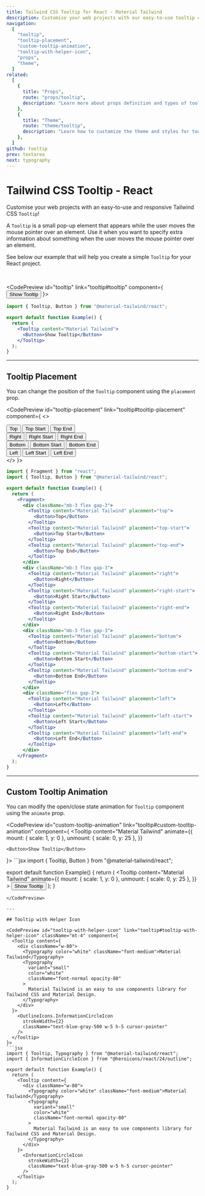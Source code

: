 ```yaml
---
title: Tailwind CSS Tooltip for React - Material Tailwind
description: Customise your web projects with our easy-to-use tooltip component for Tailwind CSS and React using Material Design guidelines.
navigation:
  [
    "tooltip",
    "tooltip-placement",
    "custom-tooltip-animation",
    "tooltip-with-helper-icon",
    "props",
    "theme",
  ]
related:
  [
    {
      title: "Props",
      route: "props/tooltip",
      description: "Learn more about props definition and types of tooltip components.",
    },
    {
      title: "Theme",
      route: "theme/tooltip",
      description: "Learn how to customize the theme and styles for tooltip components.",
    },
  ]
github: tooltip
prev: textarea
next: typography
---
```


# Tailwind CSS Tooltip - React

Customise your web projects with an easy-to-use and responsive Tailwind CSS <Code>Tooltip</Code>!

A <Code>Tooltip</Code> is a small pop-up element that appears while the user moves the mouse pointer over an element. Use it when you want to specify extra information about something when the user moves the mouse pointer over an element.

See below our example that will help you create a simple <Code>Tooltip</Code> for your React project.

<br />

<CodePreview id="tooltip" link="tooltip#tooltip" component={
  <Tooltip content="Material Tailwind">
    <Button>Show Tooltip</Button>
  </Tooltip>
}>
```jsx
import { Tooltip, Button } from "@material-tailwind/react";

export default function Example() {
  return (
    <Tooltip content="Material Tailwind">
      <Button>Show Tooltip</Button>
    </Tooltip>
  );
}
```
</CodePreview>

---

## Tooltip Placement

You can change the position of the <Code>Tooltip</Code> component using the <Code>placement</Code> prop.

<CodePreview id="tooltip-placement" link="tooltip#tooltip-placement" component={
  <>
    <div className="mb-3 flex gap-3">
      <Tooltip content="Material Tailwind" placement="top">
        <Button>Top</Button>
      </Tooltip>
      <Tooltip content="Material Tailwind" placement="top-start">
        <Button>Top Start</Button>
      </Tooltip>
      <Tooltip content="Material Tailwind" placement="top-end">
        <Button>Top End</Button>
      </Tooltip>
    </div>
    <div className="mb-3 flex gap-3">
      <Tooltip content="Material Tailwind" placement="right">
        <Button>Right</Button>
      </Tooltip>
      <Tooltip content="Material Tailwind" placement="right-start">
        <Button>Right Start</Button>
      </Tooltip>
      <Tooltip content="Material Tailwind" placement="right-end">
        <Button>Right End</Button>
      </Tooltip>
    </div>
    <div className="mb-3 flex gap-3">
      <Tooltip content="Material Tailwind" placement="bottom">
        <Button>Bottom</Button>
      </Tooltip>
      <Tooltip content="Material Tailwind" placement="bottom-start">
        <Button>Bottom Start</Button>
      </Tooltip>
      <Tooltip content="Material Tailwind" placement="bottom-end">
        <Button>Bottom End</Button>
      </Tooltip>
    </div>
    <div className="flex gap-3">
      <Tooltip content="Material Tailwind" placement="left">
        <Button>Left</Button>
      </Tooltip>
      <Tooltip content="Material Tailwind" placement="left-start">
        <Button>Left Start</Button>
      </Tooltip>
      <Tooltip content="Material Tailwind" placement="left-end">
        <Button>Left End</Button>
      </Tooltip>
    </div>
  </>
}>
```jsx
import { Fragment } from "react";
import { Tooltip, Button } from "@material-tailwind/react";

export default function Example() {
  return (
    <Fragment>
      <div className="mb-3 flex gap-3">
        <Tooltip content="Material Tailwind" placement="top">
          <Button>Top</Button>
        </Tooltip>
        <Tooltip content="Material Tailwind" placement="top-start">
          <Button>Top Start</Button>
        </Tooltip>
        <Tooltip content="Material Tailwind" placement="top-end">
          <Button>Top End</Button>
        </Tooltip>
      </div>
      <div className="mb-3 flex gap-3">
        <Tooltip content="Material Tailwind" placement="right">
          <Button>Right</Button>
        </Tooltip>
        <Tooltip content="Material Tailwind" placement="right-start">
          <Button>Right Start</Button>
        </Tooltip>
        <Tooltip content="Material Tailwind" placement="right-end">
          <Button>Right End</Button>
        </Tooltip>
      </div>
      <div className="mb-3 flex gap-3">
        <Tooltip content="Material Tailwind" placement="bottom">
          <Button>Bottom</Button>
        </Tooltip>
        <Tooltip content="Material Tailwind" placement="bottom-start">
          <Button>Bottom Start</Button>
        </Tooltip>
        <Tooltip content="Material Tailwind" placement="bottom-end">
          <Button>Bottom End</Button>
        </Tooltip>
      </div>
      <div className="flex gap-3">
        <Tooltip content="Material Tailwind" placement="left">
          <Button>Left</Button>
        </Tooltip>
        <Tooltip content="Material Tailwind" placement="left-start">
          <Button>Left Start</Button>
        </Tooltip>
        <Tooltip content="Material Tailwind" placement="left-end">
          <Button>Left End</Button>
        </Tooltip>
      </div>
    </Fragment>
  );
}
```
</CodePreview>

---

## Custom Tooltip Animation

You can modify the open/close state animation for <Code>Tooltip</Code> component using the <Code>animate</Code> prop.

<CodePreview id="custom-tooltip-animation" link="tooltip#custom-tooltip-animation" component={
  <Tooltip
    content="Material Tailwind"
    animate={{
      mount: { scale: 1, y: 0 },
      unmount: { scale: 0, y: 25 },
    }}
  >
    <Button>Show Tooltip</Button>
  </Tooltip>
}>
```jsx
import { Tooltip, Button } from "@material-tailwind/react";

export default function Example() {
  return (
    <Tooltip
      content="Material Tailwind"
      animate={{
        mount: { scale: 1, y: 0 },
        unmount: { scale: 0, y: 25 },
      }}
    >
      <Button>Show Tooltip</Button>
    </Tooltip>
  );
}
```
</CodePreview>

---

## Tooltip with Helper Icon

<CodePreview id="tooltip-with-helper-icon" link="tooltip#tooltip-with-helper-icon" className="mt-4" component={
  <Tooltip content={
    <div className="w-80">
      <Typography color="white" className="font-medium">Material Tailwind</Typography>
      <Typography
        variant="small"
        color="white" 
        className="font-normal opacity-80"
      >
        Material Tailwind is an easy to use components library for Tailwind CSS and Material Design.
      </Typography>
    </div>
  }>
    <OutlineIcons.InformationCircleIcon 
      strokeWidth={2} 
      className="text-blue-gray-500 w-5 h-5 cursor-pointer" 
    />
  </Tooltip>
}>
```jsx
import { Tooltip, Typography } from "@material-tailwind/react";
import { InformationCircleIcon } from "@heroicons/react/24/outline";

export default function Example() {
  return (
    <Tooltip content={
      <div className="w-80">
        <Typography color="white" className="font-medium">Material Tailwind</Typography>
        <Typography
          variant="small"
          color="white" 
          className="font-normal opacity-80"
        >
          Material Tailwind is an easy to use components library for Tailwind CSS and Material Design.
        </Typography>
      </div>
    }>
      <InformationCircleIcon 
        strokeWidth={2} 
        className="text-blue-gray-500 w-5 h-5 cursor-pointer" 
      />
    </Tooltip>
  );
}
```
</CodePreview>

<span id="props" className="scroll-mt-48" />
<span id="theme" className="scroll-mt-48" />
